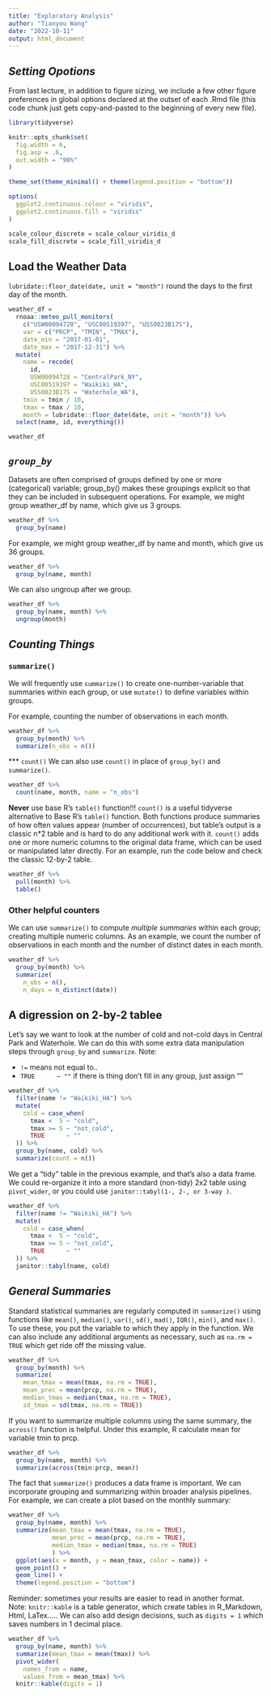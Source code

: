 ```yaml
---
title: "Exploratory Analysis"
author: "Tianyou Wang"
date: "2022-10-11"
output: html_document
---
```


## *Setting Opotions*

From last lecture, in addition to figure sizing, we include a few other figure preferences in global options declared at the outset of each .Rmd file (this code chunk just gets copy-and-pasted to the beginning of every new file).

```r
library(tidyverse)

knitr::opts_chunk$set(
  fig.width = 6,
  fig.asp = .6,
  out.width = "90%"
)

theme_set(theme_minimal() + theme(legend.position = "bottom"))

options(
  ggplot2.continuous.colour = "viridis",
  ggplot2.continuous.fill = "viridis"
)

scale_colour_discrete = scale_colour_viridis_d
scale_fill_discrete = scale_fill_viridis_d
```





## Load the Weather Data
`lubridate::floor_date(date, unit = "month")` round the days to the first day of the month.
```r
weather_df =  
  rnoaa::meteo_pull_monitors(
    c("USW00094728", "USC00519397", "USS0023B17S"),
    var = c("PRCP", "TMIN", "TMAX"), 
    date_min = "2017-01-01",
    date_max = "2017-12-31") %>%
  mutate(
    name = recode(
      id, 
      USW00094728 = "CentralPark_NY", 
      USC00519397 = "Waikiki_HA",
      USS0023B17S = "Waterhole_WA"),
    tmin = tmin / 10,
    tmax = tmax / 10,
    month = lubridate::floor_date(date, unit = "month")) %>%
  select(name, id, everything())

weather_df
```





##  *`group_by`*

Datasets are often comprised of groups defined by one or more (categorical) variable; group_by() makes these groupings explicit so that they can be included in subsequent operations. For example, we might group weather_df by name, which give us 3 groups.
```r
weather_df %>%
  group_by(name)
```


For example, we might group weather_df by name and month, which give us 36 groups.
```r
weather_df %>%
  group_by(name, month)
```


We can also ungroup after we group.
```r
weather_df %>%
  group_by(name, month) %>% 
  ungroup(month)
```




## *Counting Things*

### `summarize()` 

We will frequently use `summarize()` to create one-number-variable that summaries within each group, or use `mutate()` to define variables within groups. 

For example, counting the number of observations in each month.
```r
weather_df %>%
  group_by(month) %>%
  summarize(n_obs = n())
```


*** `count()`
We can also use `count()` in place of `group_by()` and `summarize()`.
```r
weather_df %>%
  count(name, month, name = "n_obs")
```


**Never** use base R's `table()` function!!!
`count()` is a useful tidyverse alternative to Base R’s `table()` function. Both functions produce summaries of how often values appear (number of occurrences), but table’s output is a classic n*2 table and is hard to do any additional work with it. `count()` adds one or more numeric columns to the original data frame, which can be used or manipulated later directly. For an example, run the code below and check the classic 12-by-2 table.

```r
weather_df %>%
  pull(month) %>% 
  table()
```



### Other helpful counters

We can use `summarize()` to compute *multiple summaries* within each group; creating multiple numeric columns. As an example, we count the number of observations in each month and the number of distinct dates in each month.
```r
weather_df %>%
  group_by(month) %>%
  summarize(
    n_obs = n(),
    n_days = n_distinct(date))
```




## A digression on 2-by-2 tablee

Let’s say we want to look at the number of cold and not-cold days in Central Park and Waterhole. We can do this with some extra data manipulation steps through `group_by` and `summarize`.
Note: 

- `!=` means not equal to..
- `TRUE      ~ ""` if there is thing don't fill in any group, just assign ""

```r
weather_df %>% 
  filter(name != "Waikiki_HA") %>% 
  mutate(
    cold = case_when(
      tmax <  5 ~ "cold",
      tmax >= 5 ~ "not_cold",
      TRUE      ~ ""
  )) %>% 
  group_by(name, cold) %>% 
  summarize(count = n())
```


We get a “tidy” table in the previous example, and that's also a data frame. We could re-organize it into a more standard (non-tidy) 2x2 table using `pivot_wider`, or you could use `janitor::tabyl(1-, 2-, or 3-way )`.
```r
weather_df %>% 
  filter(name != "Waikiki_HA") %>% 
  mutate(
    cold = case_when(
      tmax <  5 ~ "cold",
      tmax >= 5 ~ "not_cold",
      TRUE      ~ ""
  )) %>% 
  janitor::tabyl(name, cold)
```




## *General Summaries*

Standard statistical summaries are regularly computed in `summarize()` using functions like `mean()`, `median()`, `var()`, `sd()`, `mad()`, `IQR()`, `min()`, and `max()`. To use these, you put the variable to which they apply in the function. We can also include any additional arguments as necessary, such as `na.rm = TRUE` which get ride off the missing value.

```r
weather_df %>%
  group_by(month) %>%
  summarize(
    mean_tmax = mean(tmax, na.rm = TRUE),
    mean_prec = mean(prcp, na.rm = TRUE),
    median_tmax = median(tmax, na.rm = TRUE),
    sd_tmax = sd(tmax, na.rm = TRUE))
```


If you want to summarize multiple columns using the same summary, the `across()` function is helpful. Under this example, R calculate mean for variable tmin to prcp.
```r
weather_df %>%
  group_by(name, month) %>%
  summarize(across(tmin:prcp, mean))
```



The fact that `summarize()` produces a data frame is important. We can incorporate grouping and summarizing within broader analysis pipelines. For example, we can create a plot based on the monthly summary:
```r
weather_df %>%
  group_by(name, month) %>%
  summarize(mean_tmax = mean(tmax, na.rm = TRUE),
            mean_prec = mean(prcp, na.rm = TRUE),
            median_tmax = median(tmax, na.rm = TRUE)
            ) %>%
  ggplot(aes(x = month, y = mean_tmax, color = name)) + 
  geom_point() + 
  geom_line() + 
  theme(legend.position = "bottom")
```


Reminder: sometimes your results are easier to read in another format.
Note: `knitr::kable` is a table generator, which create tables in R_Markdown, Html, LaTex..... We can also add design decisions, such as `digits = 1` which saves numbers in 1 decimal place.
```r
weather_df %>%
  group_by(name, month) %>%
  summarize(mean_tmax = mean(tmax)) %>% 
  pivot_wider(
    names_from = name,
    values_from = mean_tmax) %>% 
  knitr::kable(digits = 1)
```







